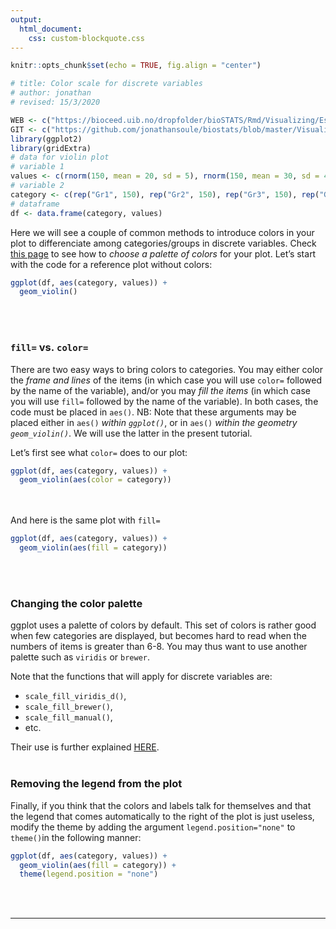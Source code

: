 ```yaml
---
output:
  html_document:
    css: custom-blockquote.css
--- 
```


```r
knitr::opts_chunk$set(echo = TRUE, fig.align = "center")

# title: Color scale for discrete variables
# author: jonathan
# revised: 15/3/2020

WEB <- c("https://bioceed.uib.no/dropfolder/bioSTATS/Rmd/Visualizing/Essential/color-scale-discrete.html")
GIT <- c("https://github.com/jonathansoule/biostats/blob/master/Visualizing/Essential/color-scale-discrete.Rmd")
library(ggplot2)
library(gridExtra)
# data for violin plot
# variable 1
values <- c(rnorm(150, mean = 20, sd = 5), rnorm(150, mean = 30, sd = 4), rnorm(150, mean = 15, 3), rnorm(150, mean = 40, sd = 5))
# variable 2
category <- c(rep("Gr1", 150), rep("Gr2", 150), rep("Gr3", 150), rep("Gr4", 150))
# dataframe
df <- data.frame(category, values)
```
Here we will see a couple of common methods to introduce colors in your plot to differenciate among categories/groups in discrete variables. Check [this page](https://biostats.w.uib.no/choosing-colors-for-your-plot/){target="_blank"} to see how to *choose a palette of colors* for your plot. Let's start with the code for a reference plot without colors:
```r
ggplot(df, aes(category, values)) +
  geom_violin()
```


<br/><br/>

### `fill=` vs. `color=`

There are two easy ways to bring colors to categories. You may either color the *frame and lines* of the items (in which case you will use `color=` followed by the name of the variable), and/or you may *fill the items* (in which case you will use `fill=` followed by the name of the variable). In both cases, the code must be placed in `aes()`. 
NB: Note that these arguments may be placed either in `aes()` *within `ggplot()`*, or in `aes()` *within the geometry `geom_violin()`*. We will use the latter in the present tutorial. 

Let's first see what `color=` does to our plot: 
```r
ggplot(df, aes(category, values)) +
  geom_violin(aes(color = category))
```
<br/><br/>
And here is the same plot with `fill=`
```r
ggplot(df, aes(category, values)) +
  geom_violin(aes(fill = category))
```
<br/><br/>

### Changing the color palette

ggplot uses a palette of colors by default. This set of colors is rather good when few categories are displayed, but becomes hard to read when the numbers of items is greater than 6-8. You may thus want to use another palette such as `viridis` or `brewer`. 

Note that the functions that will apply for discrete variables are:

+ `scale_fill_viridis_d()`,
+ `scale_fill_brewer()`,
+ `scale_fill_manual()`,
+ etc.

Their use is further explained [HERE](https://biostats.w.uib.no/choosing-colors-for-your-plot/).
<br/><br/>

### Removing the legend from the plot

Finally, if you think that the colors and labels talk for themselves and that the legend that comes automatically to the right of the plot is just useless, modify the theme by adding the argument `legend.position="none"` to `theme()`in the following manner:
```r
ggplot(df, aes(category, values)) +
  geom_violin(aes(fill = category)) +
  theme(legend.position = "none")
```

<br/><br/>

***
<!-- UNCOMMENT TO ACTIVATE
Get the Rmarkdown file corresponding to this page on [GitHub](`r GIT`){target="_blank"}.
-->
